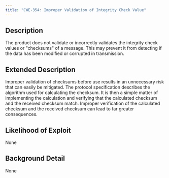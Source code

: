 ```yaml
---
title: "CWE-354: Improper Validation of Integrity Check Value"
---
```


## Description
The product does not validate or incorrectly validates the integrity check values or "checksums" of a message. This may prevent it from detecting if the data has been modified or corrupted in transmission.

## Extended Description
Improper validation of checksums before use results in an unnecessary risk that can easily be mitigated. The protocol specification describes the algorithm used for calculating the checksum. It is then a simple matter of implementing the calculation and verifying that the calculated checksum and the received checksum match. Improper verification of the calculated checksum and the received checksum can lead to far greater consequences.

## Likelihood of Exploit
None

## Background Detail
None
        